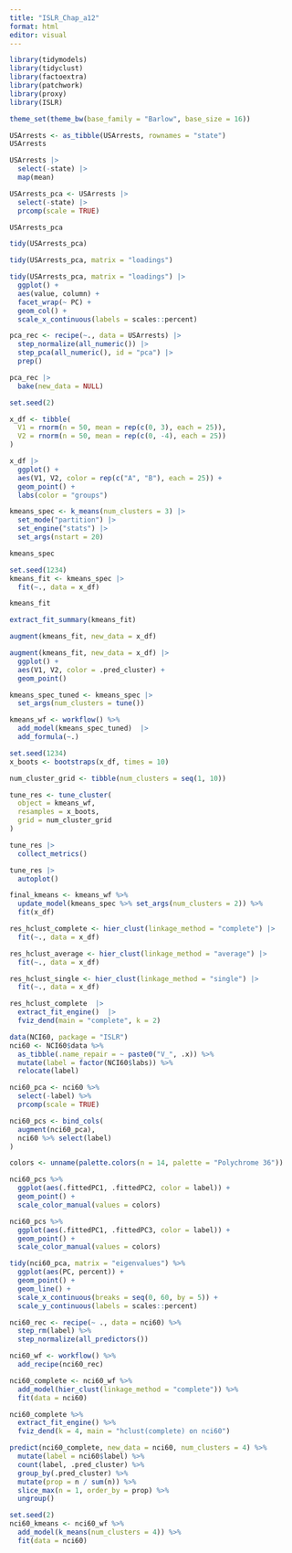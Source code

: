 ```yaml
---
title: "ISLR_Chap_a12"
format: html
editor: visual
---
```


```r
library(tidymodels)
library(tidyclust)
library(factoextra)
library(patchwork)
library(proxy)
library(ISLR)

theme_set(theme_bw(base_family = "Barlow", base_size = 16))
```

```r
USArrests <- as_tibble(USArrests, rownames = "state")
USArrests
```

```r
USArrests |> 
  select(-state) |> 
  map(mean)
```

```r
USArrests_pca <- USArrests |> 
  select(-state) |> 
  prcomp(scale = TRUE)

USArrests_pca
```

```r
tidy(USArrests_pca)
```

```r
tidy(USArrests_pca, matrix = "loadings")
```

```r
tidy(USArrests_pca, matrix = "loadings") |> 
  ggplot() +
  aes(value, column) +
  facet_wrap(~ PC) +
  geom_col() +
  scale_x_continuous(labels = scales::percent)
```

```r
pca_rec <- recipe(~., data = USArrests) |> 
  step_normalize(all_numeric()) |> 
  step_pca(all_numeric(), id = "pca") |> 
  prep()
```

```r
pca_rec |> 
  bake(new_data = NULL)
```

```r
set.seed(2)

x_df <- tibble(
  V1 = rnorm(n = 50, mean = rep(c(0, 3), each = 25)),
  V2 = rnorm(n = 50, mean = rep(c(0, -4), each = 25))
)

x_df |> 
  ggplot() +
  aes(V1, V2, color = rep(c("A", "B"), each = 25)) +
  geom_point() +
  labs(color = "groups")
```

```r
kmeans_spec <- k_means(num_clusters = 3) |> 
  set_mode("partition") |> 
  set_engine("stats") |> 
  set_args(nstart = 20)

kmeans_spec
```

```r
set.seed(1234)
kmeans_fit <- kmeans_spec |> 
  fit(~., data = x_df)

kmeans_fit
```

```r
extract_fit_summary(kmeans_fit)
```

```r
augment(kmeans_fit, new_data = x_df)
```

```r
augment(kmeans_fit, new_data = x_df) |> 
  ggplot() +
  aes(V1, V2, color = .pred_cluster) +
  geom_point()
```

```r
kmeans_spec_tuned <- kmeans_spec |> 
  set_args(num_clusters = tune())

kmeans_wf <- workflow() %>%
  add_model(kmeans_spec_tuned)  |> 
  add_formula(~.)
```

```r
set.seed(1234)
x_boots <- bootstraps(x_df, times = 10)

num_cluster_grid <- tibble(num_clusters = seq(1, 10))

tune_res <- tune_cluster(
  object = kmeans_wf,
  resamples = x_boots,
  grid = num_cluster_grid
)

tune_res |> 
  collect_metrics()
```

```r
tune_res |> 
  autoplot()
```

```r
final_kmeans <- kmeans_wf %>%
  update_model(kmeans_spec %>% set_args(num_clusters = 2)) %>%
  fit(x_df)
```

```r
res_hclust_complete <- hier_clust(linkage_method = "complete") |> 
  fit(~., data = x_df)

res_hclust_average <- hier_clust(linkage_method = "average") |> 
  fit(~., data = x_df)

res_hclust_single <- hier_clust(linkage_method = "single") |> 
  fit(~., data = x_df)
```

```r
res_hclust_complete  |> 
  extract_fit_engine()  |> 
  fviz_dend(main = "complete", k = 2)
```

```r
data(NCI60, package = "ISLR")
nci60 <- NCI60$data %>%
  as_tibble(.name_repair = ~ paste0("V_", .x)) %>%
  mutate(label = factor(NCI60$labs)) %>%
  relocate(label)
```

```r
nci60_pca <- nci60 %>%
  select(-label) %>%
  prcomp(scale = TRUE)

nci60_pcs <- bind_cols(
  augment(nci60_pca),
  nci60 %>% select(label)
)

colors <- unname(palette.colors(n = 14, palette = "Polychrome 36"))

nci60_pcs %>%
  ggplot(aes(.fittedPC1, .fittedPC2, color = label)) +
  geom_point() +
  scale_color_manual(values = colors)
```

```r
nci60_pcs %>%
  ggplot(aes(.fittedPC1, .fittedPC3, color = label)) +
  geom_point() +
  scale_color_manual(values = colors)
```

```r
tidy(nci60_pca, matrix = "eigenvalues") %>%
  ggplot(aes(PC, percent)) +
  geom_point() +
  geom_line() +
  scale_x_continuous(breaks = seq(0, 60, by = 5)) +
  scale_y_continuous(labels = scales::percent)
```

```r
nci60_rec <- recipe(~ ., data = nci60) %>%
  step_rm(label) %>%
  step_normalize(all_predictors())

nci60_wf <- workflow() %>%
  add_recipe(nci60_rec)

nci60_complete <- nci60_wf %>%
  add_model(hier_clust(linkage_method = "complete")) %>%
  fit(data = nci60)

nci60_complete %>%
  extract_fit_engine() %>%
  fviz_dend(k = 4, main = "hclust(complete) on nci60")
```

```r
predict(nci60_complete, new_data = nci60, num_clusters = 4) %>%
  mutate(label = nci60$label) %>%
  count(label, .pred_cluster) %>%
  group_by(.pred_cluster) %>%
  mutate(prop = n / sum(n)) %>%
  slice_max(n = 1, order_by = prop) %>%
  ungroup()
```

```r
set.seed(2)
nci60_kmeans <- nci60_wf %>%
  add_model(k_means(num_clusters = 4)) %>%
  fit(data = nci60)
```
